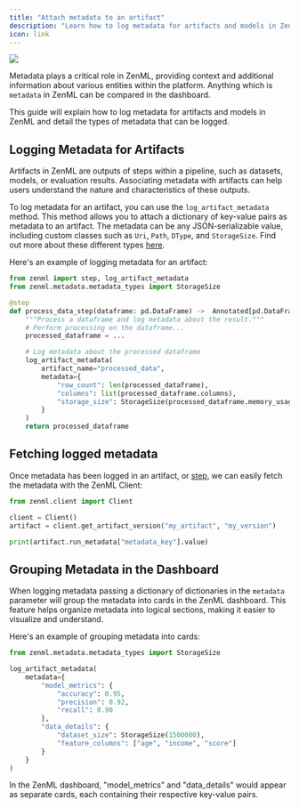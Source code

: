 ```yaml
---
title: "Attach metadata to an artifact"
description: "Learn how to log metadata for artifacts and models in ZenML."
icon: link
---
```


<Frame caption="Metadata in the dashboard">
  <img src="/_assets/how-to/stack-68.avif"/>
</Frame>

Metadata plays a critical role in ZenML, providing context and additional information about various entities within the platform. Anything which is `metadata` in ZenML can be compared in the dashboard.

This guide will explain how to log metadata for artifacts and models in ZenML and detail the types of metadata that can be logged.

## Logging Metadata for Artifacts

Artifacts in ZenML are outputs of steps within a pipeline, such as datasets, models, or evaluation results. Associating metadata with artifacts can help users understand the nature and characteristics of these outputs.

To log metadata for an artifact, you can use the `log_artifact_metadata` method. This method allows you to attach a dictionary of key-value pairs as metadata to an artifact. The metadata can be any JSON-serializable value, including custom classes such as `Uri`, `Path`, `DType`, and `StorageSize`. Find out more about these different types [here](/develop/usage/resource-data-management/track-metrics-metadata/logging-metadata).

Here's an example of logging metadata for an artifact:

```py
from zenml import step, log_artifact_metadata
from zenml.metadata.metadata_types import StorageSize

@step
def process_data_step(dataframe: pd.DataFrame) ->  Annotated[pd.DataFrame, "processed_data"],:
    """Process a dataframe and log metadata about the result."""
    # Perform processing on the dataframe...
    processed_dataframe = ...

    # Log metadata about the processed dataframe
    log_artifact_metadata(
        artifact_name="processed_data",
        metadata={
            "row_count": len(processed_dataframe),
            "columns": list(processed_dataframe.columns),
            "storage_size": StorageSize(processed_dataframe.memory_usage().sum())
        }
    )
    return processed_dataframe
```

## Fetching logged metadata

Once metadata has been logged in an artifact, or [step](/develop/usage/resource-data-management/track-metrics-metadata/attach-metadata-to-a-model), we can easily fetch the metadata with the ZenML Client:

```py
from zenml.client import Client

client = Client()
artifact = client.get_artifact_version("my_artifact", "my_version")

print(artifact.run_metadata["metadata_key"].value)
```

## Grouping Metadata in the Dashboard

When logging metadata passing a dictionary of dictionaries in the `metadata` parameter will group the metadata into cards in the ZenML dashboard. This feature helps organize metadata into logical sections, making it easier to visualize and understand.

Here's an example of grouping metadata into cards:

```py
from zenml.metadata.metadata_types import StorageSize

log_artifact_metadata(
    metadata={
        "model_metrics": {
            "accuracy": 0.95,
            "precision": 0.92,
            "recall": 0.90
        },
        "data_details": {
            "dataset_size": StorageSize(1500000),
            "feature_columns": ["age", "income", "score"]
        }
    }
)
```

In the ZenML dashboard, "model\_metrics" and "data\_details" would appear as separate cards, each containing their respective key-value pairs.


